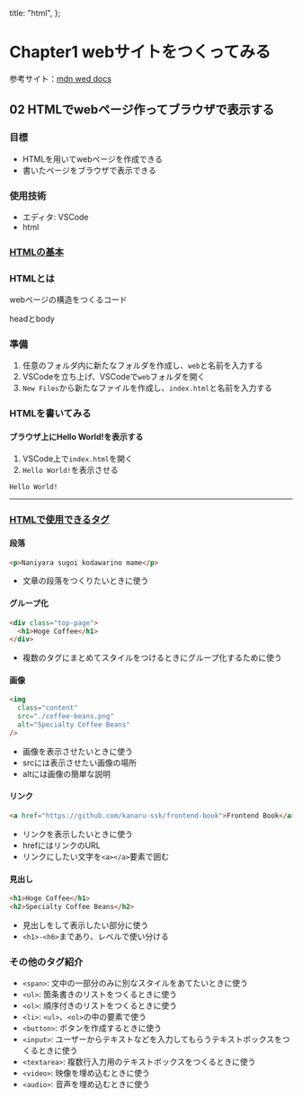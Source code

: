   title: "html",
};

# Chapter1 webサイトをつくってみる

参考サイト：[mdn wed docs](https://developer.mozilla.org/ja/docs/Learn/Getting_started_with_the_web)

## 02 HTMLでwebページ作ってブラウザで表示する

### 目標

- HTMLを用いてwebページを作成できる
- 書いたページをブラウザで表示できる

### 使用技術

- エディタ: VSCode
- html

### [HTMLの基本](https://developer.mozilla.org/ja/docs/Learn/Getting_started_with_the_web/HTML_basics)

### HTMLとは

webページの構造をつくるコード

headとbody

### 準備

1. 任意のフォルダ内に新たなフォルダを作成し、`web`と名前を入力する
1. VSCodeを立ち上げ、VSCodeで`web`フォルダを開く
1. `New Files`から新たなファイルを作成し、`index.html`と名前を入力する

### HTMLを書いてみる
#### ブラウザ上にHello World!を表示する
1. VSCode上で`index.html`を開く
1. `Hello World!`を表示させる
```html
Hello World!
```


---
### [HTMLで使用できるタグ](https://developer.mozilla.org/ja/docs/Web/HTML/Reference)

#### 段落

```html
<p>Naniyara sugoi kodawarino mame</p>
```

- 文章の段落をつくりたいときに使う

#### グループ化

```html
<div class="top-page">
  <h1>Hoge Coffee</h1>
</div>
```

- 複数のタグにまとめてスタイルをつけるときにグループ化するために使う

#### 画像

```html
<img
  class="content"
  src="./coffee-beans.png"
  alt="Specialty Coffee Beans"
/>
```

- 画像を表示させたいときに使う
- srcには表示させたい画像の場所
- altには画像の簡単な説明

#### リンク

```html
<a href="https://github.com/kanaru-ssk/frontend-book">Frontend Book</a>
```

- リンクを表示したいときに使う
- hrefにはリンクのURL
- リンクにしたい文字を`<a></a>`要素で囲む

#### 見出し

```html
<h1>Hoge Coffee</h1>
<h2>Specialty Coffee Beans</h2>
```

- 見出しをして表示したい部分に使う
- `<h1>-<h6>`まであり、レベルで使い分ける

### その他のタグ紹介

- `<span>`: 文中の一部分のみに別なスタイルをあてたいときに使う
- `<ul>`: 箇条書きのリストをつくるときに使う
- `<ol>`: 順序付きのリストをつくるときに使う
- `<li>`: `<ul>`、`<ol>`の中の要素で使う
- `<button>`: ボタンを作成するときに使う
- `<input>`: ユーザーからテキストなどを入力してもらうテキストボックスをつくるときに使う
- `<textarea>`: 複数行入力用のテキストボックスをつくるときに使う
- `<video>`: 映像を埋め込むときに使う
- `<audio>`: 音声を埋め込むときに使う
